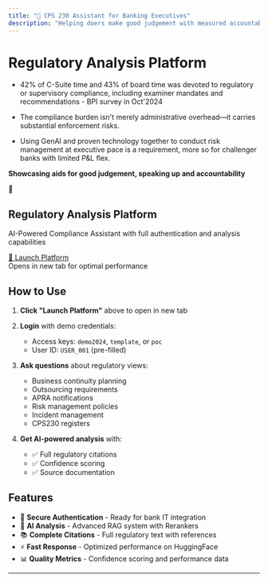 ```yaml
---
title: "🔐 CPS 230 Assistant for Banking Executives" 
description: "Helping doers make good judgement with measured accountability "
---
```


# Regulatory Analysis Platform
- 42% of C-Suite time and 43% of board time was devoted to regulatory or supervisory compliance, including examiner mandates and recommendations - BPI survey in Oct'2024
  
- The compliance burden isn't merely administrative overhead—it carries substantial enforcement risks.

- Using GenAI and proven technology together to conduct risk management at executive pace is a requirement, more so for challenger banks with limited P&L flex.

**Showcasing aids for good judgement, speaking up and accountability**

<div style={{
  background: 'linear-gradient(135deg, #DA020E 0%, #B71C1C 100%)',
  color: 'white',
  padding: '40px',
  borderRadius: '12px',
  textAlign: 'center',
  margin: '20px 0',
  boxShadow: '0 8px 24px rgba(218, 2, 14, 0.3)'
}}>
  <div style={{fontSize: '48px', marginBottom: '16px'}}>🔐</div>
  <h2 style={{margin: '0 0 16px 0', fontSize: '24px'}}>Regulatory Analysis Platform</h2>
  <p style={{margin: '0 0 24px 0', opacity: 0.9, fontSize: '16px'}}>
    AI-Powered Compliance Assistant with full authentication and analysis capabilities
  </p>
  <a 
    href="https://huggingface.co/spaces/amrendra-fs/Law-assist" 
    target="_blank"
    style={{
      background: 'rgba(255,255,255,0.15)',
      border: '2px solid rgba(255,255,255,0.3)',
      color: 'white',
      padding: '16px 32px',
      borderRadius: '8px',
      textDecoration: 'none',
      fontWeight: '600',
      fontSize: '18px',
      display: 'inline-block',
      transition: 'all 0.2s ease'
    }}
  >
    🚀 Launch Platform
  </a>
  <div style={{marginTop: '16px', fontSize: '14px', opacity: 0.8}}>
    Opens in new tab for optimal performance
  </div>
</div>

## How to Use

1. **Click "Launch Platform"** above to open in new tab
2. **Login** with demo credentials:
   - Access keys: `demo2024`, `template`, or `poc`
   - User ID: `USER_001` (pre-filled)

3. **Ask questions** about regulatory views:
   - Business continuity planning
   - Outsourcing requirements  
   - APRA notifications
   - Risk management policies
   - Incident management
   - CPS230 registers

4. **Get AI-powered analysis** with:
   - ✅ Full regulatory citations
   - ✅ Confidence scoring
   - ✅ Source documentation

## Features

- 🔐 **Secure Authentication** - Ready for bank IT integration
- 🤖 **AI Analysis** - Advanced RAG system with Rerankers
- 📚 **Complete Citations** - Full regulatory text with references
- ⚡ **Fast Response** - Optimized performance on HuggingFace
- 📊 **Quality Metrics** - Confidence scoring and performance data

---